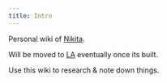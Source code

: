 ```yaml
---
title: Intro
---
```


Personal wiki of [Nikita](https://nikiv.dev).

Will be moved to [LA](https://github.com/learn-anything/learn-anything) eventually once its built.

Use this wiki to research & note down things.
